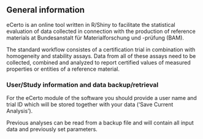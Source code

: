## General information

eCerto is an online tool written in R/Shiny to facilitate the statistical evaluation of data collected in connection with the production of reference materials at Bundesanstalt für Materialforschung und -prüfung (BAM).

The standard workflow consistes of a certification trial in combination with homogeneity and stability assays. Data from all of these assays need to be collected, combined and analyzed to report certified values of measured properties or entities of a reference material. 

### User/Study information and data backup/retrieval

For the eCerto module of the software you should provide a user name and trial ID which will be stored together with your data ('Save Current Analysis').

Previous analyses can be read from a backup file and will contain all input data and previously set parameters.
